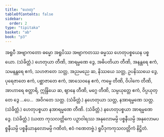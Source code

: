 ```yaml
---
title: "ဟေတု"
tableOfContents: false
sidebar:
  order: 2
type: "tipitaka"
basket: "ab"
book: "p3"
---
```



<DynamicBreadcrumb />

<Division number="41" book="p3" e="ch" v="39" p="354">

<Paragraph number="1544" book="p3">
အရူပီ အဗျာကတော ဓမ္မော အရူပိဿ အဗျာကတဿ ဓမ္မဿ ဟေတုပစ္စယေန ပစ္စယော. (သံခိတ္တံ.)
</Paragraph>

</Division>
<Division number="42" book="p3" e="ch" v="39" p="354">

<Paragraph number="1545" book="p3">
ဟေတုယာ တီဏိ, အာရမ္မဏေ ဒွေ, အဓိပတိယာ တီဏိ, အနန္တရေ ဧကံ, သမနန္တရေ ဧကံ, သဟဇာတေ သတ္တ, အညမညေ ဆ, နိဿယေ သတ္တ, ဥပနိဿယေ ဒွေ, ပုရေဇာတေ ဧကံ, ပစ္ဆာဇာတေ ဧကံ, အာသေဝနေ ဧကံ, ကမ္မေ တီဏိ, ဝိပါကေ တီဏိ, အာဟာရေ စတ္တာရိ, ဣန္ဒြိယေ ဆ, ဈာနေ တီဏိ, မဂ္ဂေ တီဏိ, သမ္ပယုတ္တေ ဧကံ, ဝိပ္ပယုတ္တေ ဒွေ …ပေ…  အဝိဂတေ သတ္တ. (သံခိတ္တံ.)
</Paragraph>

<Paragraph number="1546" book="p3">
နဟေတုယာ သတ္တ, နအာရမ္မဏေ သတ္တ. (သံခိတ္တံ.)
</Paragraph>

<Paragraph number="1547" book="p3">
ဟေတုပစ္စယာ နအာရမ္မဏေ တီဏိ. (သံခိတ္တံ.)
</Paragraph>

<Paragraph number="1548" book="p3">
နဟေတုပစ္စယာ အာရမ္မဏေ ဒွေ. (သံခိတ္တံ.)
</Paragraph>

<Paragraph number="1549" book="p3">
(ယထာ ကုသလတ္တိကေ ပဉှာဝါရဿ အနုလောမမ္ပိ ပစ္စနီယမ္ပိ အနုလောမပစ္စနီယမ္ပိ ပစ္စနီယာနုလောမမ္ပိ ဂဏိတံ, ဧဝံ ဂဏေတဗ္ဗံ.)

</Paragraph>
</Division>

<Paragraph number="1550" type="center" book="p3">
ရူပီဒုကကုသလတ္တိကံ နိဋ္ဌိတံ.
</Paragraph>